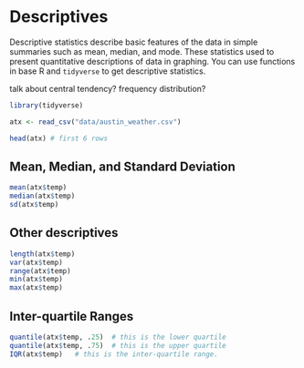 # Descriptives

Descriptive statistics describe basic features of the data in simple summaries such as mean, median, and mode. These statistics used to present quantitative descriptions of data in graphing. You can use functions in base R and `tidyverse` to get descriptive statistics. 


talk about central tendency? frequency distribution?

```r
library(tidyverse)

atx <- read_csv("data/austin_weather.csv")

head(atx) # first 6 rows
```


## Mean, Median, and Standard Deviation

```r
mean(atx$temp)
median(atx$temp)
sd(atx$temp)

```

## Other descriptives 

```r

length(atx$temp)
var(atx$temp)
range(atx$temp)
min(atx$temp)
max(atx$temp)

```


## Inter-quartile Ranges 

``` r
quantile(atx$temp, .25)  # this is the lower quartile
quantile(atx$temp, .75)  # this is the upper quartile
IQR(atx$temp)   # this is the inter-quartile range.

```
